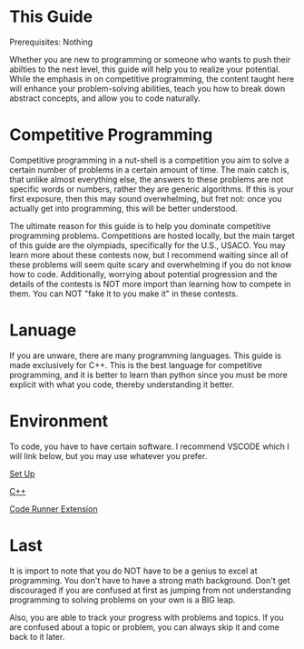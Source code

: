



<Sidebar moduleId={moduleId} /> 




# This Guide 

Prerequisites: Nothing

Whether you are new to programming or someone who wants to push their abilties to the next level, 
this guide will help you to realize your potential. While the emphasis in on competitive programming,
the content taught here will enhance your problem-solving abilities, teach you how to break down abstract 
concepts, and allow you to code naturally. 

# Competitive Programming

Competitive programming in a nut-shell is a competition you aim to solve a certain number of problems in a
certain amount of time. The main catch is, that unlike almost everything else, the answers to these problems
are not specific words or numbers, rather they are generic algorithms. If this is your first exposure, then this
may sound overwhelming, but fret not: once you actually get into programming, this will be better understood.


The ultimate reason for this guide is to help you dominate competitive programming problems. Competitions 
are hosted locally, but the main target of this guide are the olympiads, specifically for the U.S., USACO. 
You may learn more about these contests now, but I recommend waiting since all of these problems will 
seem quite scary and overwhelming if you do not know how to code. Additionally, worrying about potential 
progression and the details of the contests is NOT more import than learning how to compete in them. You can
NOT "fake it to you make it" in these contests. 

# Lanuage

If you are unware, there are many programming languages. This guide is made exclusively for C++. This is the 
best language for competitive programming, and it is better to learn than python since you must be more explicit
with what you code, thereby understanding it better. 

# Environment

To code, you have to have certain software. I recommend VSCODE which I will link below, but you may use whatever
you prefer. 

[Set Up](https://code.visualstudio.com/docs/setup/setup-overview)

[C++](https://code.visualstudio.com/docs/languages/cpp)

[Code Runner Extension](https://www.youtube.com/watch?v=QwqV0n7a2tc)

# Last

It is import to note that you do NOT have to be a genius to excel at programming. You don't have to have a
strong math background. Don't get discouraged if you are confused at first as jumping from not understanding
programming to solving problems on your own is a BIG leap. 

Also, you are able to track your progress with problems and topics. If you are confused about a topic or problem, 
you can always skip it and come back to it later. 

<TopicProgress moduleId={moduleId} topicId={topicId} />
